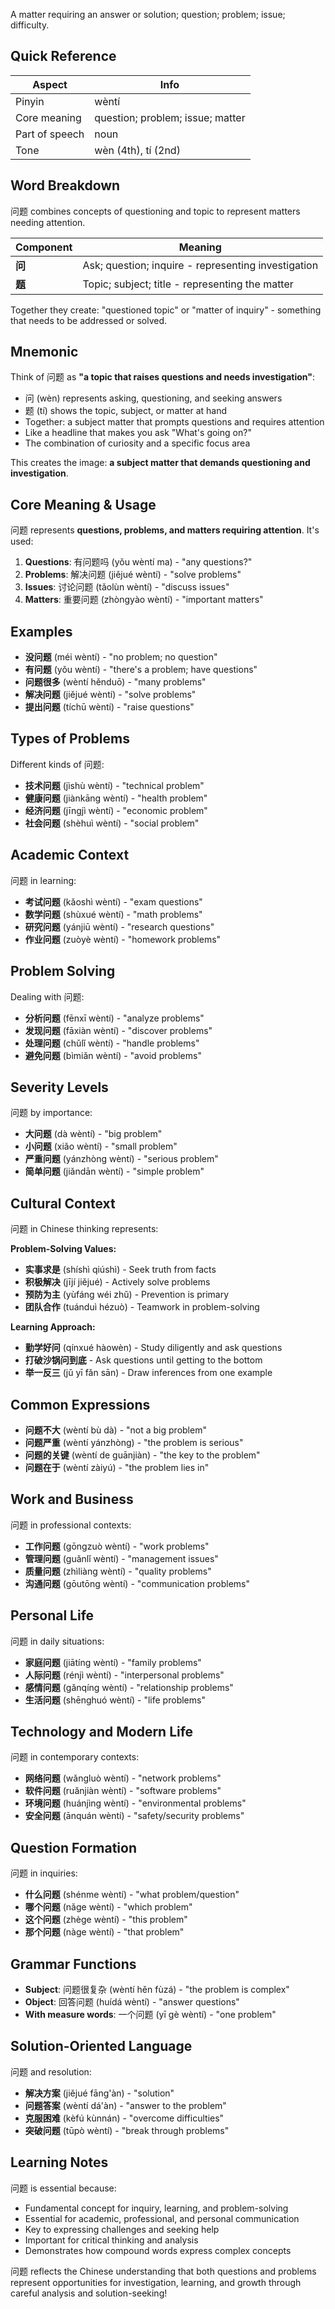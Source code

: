 A matter requiring an answer or solution; question; problem; issue; difficulty.

## Quick Reference

| Aspect         | Info                             |
| -------------- | -------------------------------- |
| Pinyin         | wèntí                            |
| Core meaning   | question; problem; issue; matter |
| Part of speech | noun                             |
| Tone           | wèn (4th), tí (2nd)              |

## Word Breakdown

问题 combines concepts of questioning and topic to represent matters needing attention.

| Component | Meaning                                             |
| --------- | --------------------------------------------------- |
| **问**    | Ask; question; inquire - representing investigation |
| **题**    | Topic; subject; title - representing the matter     |

Together they create: "questioned topic" or "matter of inquiry" - something that needs to be
addressed or solved.

## Mnemonic

Think of 问题 as **"a topic that raises questions and needs investigation"**:

- 问 (wèn) represents asking, questioning, and seeking answers
- 题 (tí) shows the topic, subject, or matter at hand
- Together: a subject matter that prompts questions and requires attention
- Like a headline that makes you ask "What's going on?"
- The combination of curiosity and a specific focus area

This creates the image: **a subject matter that demands questioning and investigation**.

## Core Meaning & Usage

问题 represents **questions, problems, and matters requiring attention**. It's used:

1. **Questions**: 有问题吗 (yǒu wèntí ma) - "any questions?"
2. **Problems**: 解决问题 (jiějué wèntí) - "solve problems"
3. **Issues**: 讨论问题 (tǎolùn wèntí) - "discuss issues"
4. **Matters**: 重要问题 (zhòngyào wèntí) - "important matters"

## Examples

- **没问题** (méi wèntí) - "no problem; no question"
- **有问题** (yǒu wèntí) - "there's a problem; have questions"
- **问题很多** (wèntí hěnduō) - "many problems"
- **解决问题** (jiějué wèntí) - "solve problems"
- **提出问题** (tíchū wèntí) - "raise questions"

## Types of Problems

Different kinds of 问题:

- **技术问题** (jìshù wèntí) - "technical problem"
- **健康问题** (jiànkāng wèntí) - "health problem"
- **经济问题** (jīngjì wèntí) - "economic problem"
- **社会问题** (shèhuì wèntí) - "social problem"

## Academic Context

问题 in learning:

- **考试问题** (kǎoshì wèntí) - "exam questions"
- **数学问题** (shùxué wèntí) - "math problems"
- **研究问题** (yánjiū wèntí) - "research questions"
- **作业问题** (zuòyè wèntí) - "homework problems"

## Problem Solving

Dealing with 问题:

- **分析问题** (fēnxī wèntí) - "analyze problems"
- **发现问题** (fāxiàn wèntí) - "discover problems"
- **处理问题** (chǔlǐ wèntí) - "handle problems"
- **避免问题** (bìmiǎn wèntí) - "avoid problems"

## Severity Levels

问题 by importance:

- **大问题** (dà wèntí) - "big problem"
- **小问题** (xiǎo wèntí) - "small problem"
- **严重问题** (yánzhòng wèntí) - "serious problem"
- **简单问题** (jiǎndān wèntí) - "simple problem"

## Cultural Context

问题 in Chinese thinking represents:

**Problem-Solving Values:**

- **实事求是** (shíshì qiúshì) - Seek truth from facts
- **积极解决** (jījí jiějué) - Actively solve problems
- **预防为主** (yùfáng wéi zhǔ) - Prevention is primary
- **团队合作** (tuánduì hézuò) - Teamwork in problem-solving

**Learning Approach:**

- **勤学好问** (qínxué hàowèn) - Study diligently and ask questions
- **打破沙锅问到底** - Ask questions until getting to the bottom
- **举一反三** (jǔ yī fǎn sān) - Draw inferences from one example

## Common Expressions

- **问题不大** (wèntí bù dà) - "not a big problem"
- **问题严重** (wèntí yánzhòng) - "the problem is serious"
- **问题的关键** (wèntí de guānjiàn) - "the key to the problem"
- **问题在于** (wèntí zàiyú) - "the problem lies in"

## Work and Business

问题 in professional contexts:

- **工作问题** (gōngzuò wèntí) - "work problems"
- **管理问题** (guǎnlǐ wèntí) - "management issues"
- **质量问题** (zhìliàng wèntí) - "quality problems"
- **沟通问题** (gōutōng wèntí) - "communication problems"

## Personal Life

问题 in daily situations:

- **家庭问题** (jiātíng wèntí) - "family problems"
- **人际问题** (rénjì wèntí) - "interpersonal problems"
- **感情问题** (gǎnqíng wèntí) - "relationship problems"
- **生活问题** (shēnghuó wèntí) - "life problems"

## Technology and Modern Life

问题 in contemporary contexts:

- **网络问题** (wǎngluò wèntí) - "network problems"
- **软件问题** (ruǎnjiàn wèntí) - "software problems"
- **环境问题** (huánjìng wèntí) - "environmental problems"
- **安全问题** (ānquán wèntí) - "safety/security problems"

## Question Formation

问题 in inquiries:

- **什么问题** (shénme wèntí) - "what problem/question"
- **哪个问题** (nǎge wèntí) - "which problem"
- **这个问题** (zhège wèntí) - "this problem"
- **那个问题** (nàge wèntí) - "that problem"

## Grammar Functions

- **Subject**: 问题很复杂 (wèntí hěn fùzá) - "the problem is complex"
- **Object**: 回答问题 (huídá wèntí) - "answer questions"
- **With measure words**: 一个问题 (yī gè wèntí) - "one problem"

## Solution-Oriented Language

问题 and resolution:

- **解决方案** (jiějué fāng'àn) - "solution"
- **问题答案** (wèntí dá'àn) - "answer to the problem"
- **克服困难** (kèfú kùnnán) - "overcome difficulties"
- **突破问题** (tūpò wèntí) - "break through problems"

## Learning Notes

问题 is essential because:

- Fundamental concept for inquiry, learning, and problem-solving
- Essential for academic, professional, and personal communication
- Key to expressing challenges and seeking help
- Important for critical thinking and analysis
- Demonstrates how compound words express complex concepts

问题 reflects the Chinese understanding that both questions and problems represent opportunities for
investigation, learning, and growth through careful analysis and solution-seeking!
